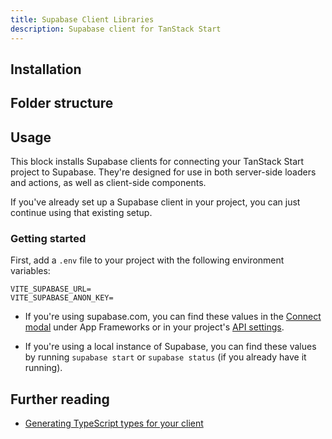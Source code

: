 ```yaml
---
title: Supabase Client Libraries
description: Supabase client for TanStack Start
---
```


## Installation

<BlockItem name="supabase-client-tanstack" description="Supabase Client for TanStack Start" />

## Folder structure

<RegistryBlock itemName="supabase-client-tanstack" />

## Usage

This block installs Supabase clients for connecting your TanStack Start project to Supabase. They're designed for use in both server-side loaders and actions, as well as client-side components.

If you've already set up a Supabase client in your project, you can just continue using that existing setup.

### Getting started

First, add a `.env` file to your project with the following environment variables:

```env
VITE_SUPABASE_URL=
VITE_SUPABASE_ANON_KEY=
```

- If you're using supabase.com, you can find these values in the [Connect modal](https://supabase.com/dashboard/project/_?showConnect=true) under App Frameworks or in your project's [API settings](https://supabase.com/dashboard/project/_/settings/api).

- If you're using a local instance of Supabase, you can find these values by running `supabase start` or `supabase status` (if you already have it running).

## Further reading

- [Generating TypeScript types for your client](https://supabase.com/docs/guides/api/rest/generating-types)
